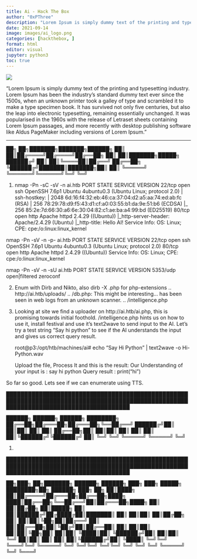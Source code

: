 ```yaml
---
title: Ai - Hack The Box
author: "0xPThree"
description: "Lorem Ipsum is simply dummy text of the printing and typesetting industry. Lorem Ipsum has been the industry's standard dummy text ever since the 1500s, when an unknown printer took a galley of type and scrambled it to make a type specimen book. It has survived not only five centuries, but also the leap into electronic typesetting, remaining essentially unchanged. It was popularised in the 1960s with the release of Letraset sheets containing Lorem Ipsum passages, and more recently with desktop publishing software like Aldus PageMaker including versions of Lorem Ipsum."
date: 2021-09-14
image: images/ai_logo.png
categories: [hackthebox, ]
format: html
editor: visual
jupyter: python3
toc: true
---
```


![](images/ai_logo.png)

"Lorem Ipsum is simply dummy text of the printing and typesetting industry. Lorem Ipsum has been the industry's standard dummy text ever since the 1500s, when an unknown printer took a galley of type and scrambled it to make a type specimen book. It has survived not only five centuries, but also the leap into electronic typesetting, remaining essentially unchanged. It was popularised in the 1960s with the release of Letraset sheets containing Lorem Ipsum passages, and more recently with desktop publishing software like Aldus PageMaker including versions of Lorem Ipsum."

----------------


   ██╗   ██╗███████╗███████╗██████╗
   ██║   ██║██╔════╝██╔════╝██╔══██╗
   ██║   ██║███████╗█████╗  ██████╔╝
   ██║   ██║╚════██║██╔══╝  ██╔══██╗
   ╚██████╔╝███████║███████╗██║  ██║
    ╚═════╝ ╚══════╝╚══════╝╚═╝  ╚═╝

1. nmap -Pn -sC -sV -n ai.htb
    PORT   STATE SERVICE VERSION
    22/tcp open  ssh     OpenSSH 7.6p1 Ubuntu 4ubuntu0.3 (Ubuntu Linux; protocol 2.0)
    | ssh-hostkey:
    |   2048 6d:16:f4:32:eb:46:ca:37:04:d2:a5:aa:74:ed:ab:fc (RSA)
    |   256 78:29:78:d9:f5:43:d1:cf:a0:03:55:b1:da:9e:51:b6 (ECDSA)
    |_  256 85:2e:7d:66:30:a6:6e:30:04:82:c1:ae:ba:a4:99:bd (ED25519)
    80/tcp open  http    Apache httpd 2.4.29 ((Ubuntu))
    |_http-server-header: Apache/2.4.29 (Ubuntu)
    |_http-title: Hello AI!
    Service Info: OS: Linux; CPE: cpe:/o:linux:linux_kernel

  nmap -Pn -sV -n -p- ai.htb
    PORT   STATE SERVICE VERSION
    22/tcp open  ssh     OpenSSH 7.6p1 Ubuntu 4ubuntu0.3 (Ubuntu Linux; protocol 2.0)
    80/tcp open  http    Apache httpd 2.4.29 ((Ubuntu))
    Service Info: OS: Linux; CPE: cpe:/o:linux:linux_kernel


  nmap -Pn -sV -n -sU ai.htb
    PORT     STATE         SERVICE  VERSION
    5353/udp open|filtered zeroconf

2. Enum with Dirb and Nikto, also dirb -X .php for php-extensions
    .. http://ai.htb/uploads/
    .. /db.php: This might be interesting... has been seen in web logs from an unknown scanner.
    .. /intelligence.php


3. Looking at site we find a uploader on http://ai.htb/ai.php, this is promising towards initial foothold.
   /intelligence.php hints us on how to use it, install festival and use it's text2wave to send input to the AI.
   Let's try a test string "Say hi python" to see if the AI understands the input and gives us correct query result.

   root@p3:/opt/htb/machines/ai# echo "Say Hi Python" | text2wave -o Hi-Python.wav

   Upload the file, Process It and this is the result:
    Our Understanding of your input is : say hi python
    Query result : print("hi")

  So far so good. Lets see if we can enumerate using TTS.
  

██████████████████████████████████████████████████████████████████████████████████████████████████████████████████████████████████████

   ██████╗  ██████╗  ██████╗ ████████╗
   ██╔══██╗██╔═══██╗██╔═══██╗╚══██╔══╝
   ██████╔╝██║   ██║██║   ██║   ██║
   ██╔══██╗██║   ██║██║   ██║   ██║
   ██║  ██║╚██████╔╝╚██████╔╝   ██║
   ╚═╝  ╚═╝ ╚═════╝  ╚═════╝    ╚═╝


1.

██████████████████████████████████████████████████████████████████████████████████████████████████████████████████████████████████████

   ██╗███╗   ██╗███████╗ ██████╗ ██████╗ ███╗   ███╗ █████╗ ████████╗██╗ ██████╗ ███╗   ██╗
   ██║████╗  ██║██╔════╝██╔═══██╗██╔══██╗████╗ ████║██╔══██╗╚══██╔══╝██║██╔═══██╗████╗  ██║
   ██║██╔██╗ ██║█████╗  ██║   ██║██████╔╝██╔████╔██║███████║   ██║   ██║██║   ██║██╔██╗ ██║
   ██║██║╚██╗██║██╔══╝  ██║   ██║██╔══██╗██║╚██╔╝██║██╔══██║   ██║   ██║██║   ██║██║╚██╗██║
   ██║██║ ╚████║██║     ╚██████╔╝██║  ██║██║ ╚═╝ ██║██║  ██║   ██║   ██║╚██████╔╝██║ ╚████║
   ╚═╝╚═╝  ╚═══╝╚═╝      ╚═════╝ ╚═╝  ╚═╝╚═╝     ╚═╝╚═╝  ╚═╝   ╚═╝   ╚═╝ ╚═════╝ ╚═╝  ╚═══╝
